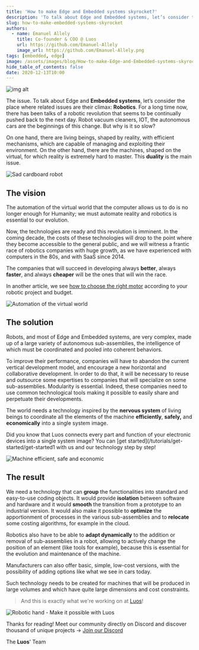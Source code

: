 ```yaml
---
title: 'How to make Edge and Embedded systems skyrocket?'
description: 'To talk about Edge and Embedded systems, let’s consider the place where related issues are their climax: Robotics.'
slug: how-to-make-embedded-systems-skyrocket
authors:
  - name: Emanuel Allely
    title: Co-founder & COO @ Luos
    url: https://github.com/Emanuel-Allely
    image_url: https://github.com/Emanuel-Allely.png
tags: [embedded, edge]
image: /assets/images/blog/How-to-make-Edge-and-Embedded-systems-skyrocket-banner-luos.png
hide_table_of_contents: false
date: 2020-12-13T10:00
---
```


![img alt](/assets/images/blog/How-to-make-Edge-and-Embedded-systems-skyrocket-luos.png)

The issue. To talk about Edge and **Embedded systems**, let’s consider the place where related issues are their climax: **Robotics**. For a long time now, there has been talks of a robotic revolution that seems to be continually pushed back to the next day. Robot vacuum cleaners, IOT, the autonomous cars are the beginnings of this change. But why is it so slow?

<!--truncate-->

On one hand, there are living beings, shaped by reality, with efficient mechanisms, which are capable of managing and exploiting their environment. On the other hand, there are the machines, shaped on the virtual, for which reality is extremely hard to master. This **duality** is the main issue.

![Sad cardboard robot](https://uploads-ssl.webflow.com/602cf5c87ad04ea98eaa99da/60313103d368ac03b0690248_1579641646704.png)

<h2> The vision </h2>

The automation of the virtual world that the computer allows us to do is no longer enough for Humanity; we must automate reality and robotics is essential to our evolution.

Now, the technologies are ready and this revolution is imminent. In the coming decade, the costs of these technologies will drop to the point where they become accessible to the general public, and we will witness a frantic race of robotics companies with huge growth, as we have experienced with computers in the 80s, and with SaaS since 2014.

The companies that will succeed in developing always **better**, always **faster**, and always **cheaper** will be the ones that will win the race.

In another article, we see [how to choose the right motor](/2020-01-13-lift-banana-motors.mdx) according to your robotic project and budget.

![Automation of the virtual world](https://uploads-ssl.webflow.com/602cf5c87ad04ea98eaa99da/60313104b10ebc22cb3db729_1579687710935.png)

<h2> The solution </h2>

Robots, and most of Edge and Embedded systems, are very complex, made up of a large variety of autonomous sub-assemblies, the intelligence of which must be coordinated and pooled into coherent behaviors.

To improve their performance, companies will have to abandon the current vertical development model, and encourage a new horizontal and collaborative development. In order to do that, it will be necessary to reuse and outsource some expertises to companies that will specialize on some sub-assemblies. Modularity is essential. Indeed, these companies need to use common technological tools making it possible to easily share and perpetuate their developments.

The world needs a technology inspired by the **nervous system** of living beings to coordinate all the elements of the machine **efficiently**, **safely,** and **economically** into a single system image.

Did you know that Luos connects every part and function of your electronic devices into a single system image? You can [get started](/tutorials/get-started/get-started1 with us and our technology step by step!

![Machine efficient, safe and economic](https://uploads-ssl.webflow.com/602cf5c87ad04ea98eaa99da/60313104e200f0addfee28c6_1579687777251.png)

<h2> The result </h2>

We need a technology that can **group** the functionalities into standard and easy-to-use coding objects. It would provide **isolation** between software and hardware and it would **smooth** the transition from a prototype to an industrial version. It would also make it possible to **optimize** the apportionment of processes in the various sub-assemblies and to **relocate** some costing algorithms, for example in the cloud.

Robotics also have to be able to **adapt dynamically** to the addition or removal of sub-assemblies in a robot, allowing to actively change the position of an element (like tools for example), because this is essential for the evolution and maintenance of the machine.

Manufacturers can also offer basic, simple, low-cost versions, with the possibility of adding options like what we see in cars today.

Such technology needs to be created for machines that will be produced in large volumes and which have quite large dimensions and cost constraints.

> And this is exactly what we're working on at [Luos](/)!

![Robotic hand - Make it possible with Luos](https://uploads-ssl.webflow.com/602cf5c87ad04ea98eaa99da/60313103d5a21483f3ed24e8_1579688319006.png)

Thanks for reading! Meet our community directly on Discord and discover thousand of unique projects → <a rel="external nofollow" href="https://discord.gg/luos" target="_blank">Join our Discord</a>

The **Luos**' Team
